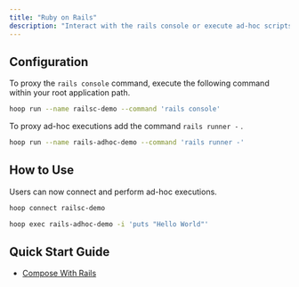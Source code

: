 ```yaml
---
title: "Ruby on Rails"
description: "Interact with the rails console or execute ad-hoc scripts in a Ruby On Rails application."
---
```



<Prerequisites />

## Configuration

To proxy the `rails console` command, execute the following command within your root application path.

```bash
hoop run --name railsc-demo --command 'rails console'
```

To proxy ad-hoc executions add the command `rails runner -` .

```bash
hoop run --name rails-adhoc-demo --command 'rails runner -'
```

## How to Use

Users can now connect and perform ad-hoc executions.

```bash
hoop connect railsc-demo
```

```bash
hoop exec rails-adhoc-demo -i 'puts "Hello World"'
```

## Quick Start Guide

- [Compose With Rails](https://www.notion.so/Compose-with-Rails-988ed22c40d0451d94dc366b634fd95f?pvs=21)
